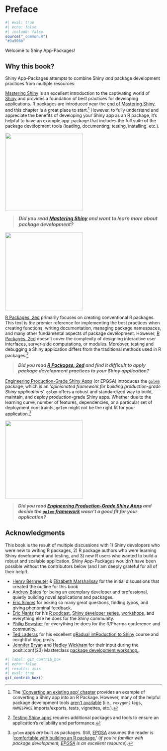 # Preface {#sec-preface .unnumbered}

```r
#| eval: true 
#| echo: false 
#| include: false
source("_common.R")
"#3a506b"
```

Welcome to Shiny App-Packages!

## Why this book?

Shiny App-Packages attempts to combine Shiny *and* package development practices from multiple resources:

:::: {layout="[75, 25]"}

[Mastering Shiny](https://mastering-shiny.org/) is an excellent introduction to the captivating world of [Shiny](https://shiny.posit.co/) and provides a foundation of best practices for developing applications. R packages are introduced near the [end of Mastering Shiny](https://mastering-shiny.org/scaling-packaging.html), and this chapter is a great place to start.[^mastering-shiny-app-packages-1] However, to fully understand and appreciate the benefits of developing your Shiny app as an R package, it's helpful to have an example app-package that includes the full suite of the package development tools (loading, documenting, testing, installing, etc.).

[^mastering-shiny-app-packages-1]: The ['Converting an existing app' chapter](https://mastering-shiny.org/scaling-packaging.html#converting-an-existing-app) provides an example of converting a Shiny app into an R Package. However, many of the helpful package development tools [aren't available](https://github.com/hadley/monthApp) (i.e., `roxygen2` tags, `NAMESPACE` imports/exports, tests, vignettes, etc.).

![](images/mastering_shiny_cover.png){class="cover" width="250" fig-align="left"}

::::


::: {style='font-size: 1.10em; font-weight: bold; font-style: italic; color: #3a506b;'}

> Did you read [Mastering Shiny](https://mastering-Shiny.org/) and want to learn more about package development?

:::


:::: {layout="[25, 75]"}

![](images/rpkgs_cover.png){class="cover" width="250" fig-align="right"}

[R Packages, 2ed](https://r-pkgs.org/) primarily focuses on creating conventional R packages. This text is _the_ premier reference for implementing the best practices when creating functions, writing documentation, managing package namespaces, and many other fundamental aspects of package development. However, [R Packages, 2ed](https://r-pkgs.org/) doesn't cover the complexity of designing interactive user interfaces, server-side computations, or modules. Moreover, testing and debugging a Shiny application differs from the traditional methods used in R packages.[^r-pkgs-testing-diffs]

[^r-pkgs-testing-diffs]: [Testing Shiny apps](https://shiny.posit.co/r/articles/improve/testing-overview/) requires additional packages and tools to ensure an application's reliability and performance.

::::

::: {style='font-size: 1.05em; font-weight: bold; font-style: italic; color: #3a506b;'}

> Did you read [R Packages, 2ed](https://r-pkgs.org/) and find it difficult to apply package development practices to your Shiny application? 

:::


:::: {layout="[75, 25]"}

[Engineering Production-Grade Shiny Apps](https://engineering-shiny.org/) (or EPGSA) introduces the [`golem`](https://thinkr-open.github.io/golem/) package, which is an ‘*opinionated framework for building production-grade Shiny applications*’. `golem` offers a robust and standardized way to build, maintain, and deploy production-grade Shiny apps. Whether due to the learning curve, number of features, dependencies, or a particular set of deployment constraints, `golem` might not be the right fit for your application.[^golem-app-packages-2]

[^golem-app-packages-2]: `golem` apps *are* built as packages. Still, [EPGSA](https://engineering-shiny.org/) assumes the reader is '[comfortable with building an R package.](https://engineering-shiny.org/structuring-project.html#resources)' (*if you're familiar with package development, [EPGSA](https://engineering-shiny.org/) is an excellent resource*).

![](images/epgsa_cover.png){class="cover" width="250" fig-align="left"}

::::

::: {style='font-size: 1.05em; font-weight: bold; font-style: italic; color: #3a506b;'}

> Did you read [Engineering Production-Grade Shiny Apps](https://engineering-shiny.org/) and decide the [`golem` framework](https://thinkr-open.github.io/golem/) wasn't a good fit for your application?

:::

## Acknowledgments

This book is the result of multiple discussions with 1) Shiny developers who were new to writing R packages, 2) R package authors who were learning Shiny development and testing, and 3) new R users who wanted to build a robust and scalable application. Shiny App-Packages wouldn't have been possible without the contributors below (and I am deeply grateful for all of their help!). 


- [Henry Bernreuter](https://github.com/HenryBernreuter) & [Elizabeth Marshallsay](https://www.youtube.com/@lilybuguk) for the initial discussions that created the outline for this book  
- [Andrew Bates](https://github.com/asbates) for being an exemplary developer and professional, quietly building novel applications and packages.  
- [Eric Simms](https://github.com/esimms999) for asking so many great questions, finding typos, and giving phenominal feedback.  
- [Eric Nantz](https://www.linkedin.com/in/eric-nantz-6621617) for his [R podcast](https://r-podcast.org/), [Shiny developer series](https://shinydevseries.com/), [workshops](https://posit-conf-2023.github.io/shiny-r-prod/), and everything else he does for the Shiny community.  
- [Philip Bowsher](https://github.com/philbowsher) for everything he does for the R/Pharma conference and community.  
- [Ted Laderas](https://github.com/laderast) for his excellent [gRadual intRoduction to Shiny](https://laderast.github.io/gradual_shiny/) course and insightful blog posts.  
- [Jennifer Bryan](https://github.com/jennybc) and [Hadley Wickham](https://github.com/hadley) for their input during the posit::conf(23) Masterclass [package development workshop.](https://github.com/posit-conf-2023/pkg-dev-masterclass). 

```r
#| label: git_contrib_box
#| echo: false
#| results: asis
#| eval: true
git_contrib_box()
```